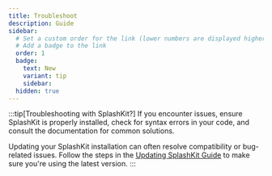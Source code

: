```yaml
---
title: Troubleshoot
description: Guide
sidebar:
  # Set a custom order for the link (lower numbers are displayed higher up)
  # Add a badge to the link
  order: 1
  badge:
    text: New
    variant: tip
    sidebar:
  hidden: true
---
```



:::tip[Troubleshooting with SplashKit?]
If you encounter issues, ensure SplashKit is properly installed, check for syntax errors in your code, and consult the documentation for common solutions.

Updating your SplashKit installation can often resolve compatibility or bug-related issues. Follow the steps in the [Updating SplashKit Guide](/installation/#updating-splashkit) to make sure you're using the latest version.
:::

<CardGrid>
  <LinkCard
    title="Windows (MSYS2)"
    description="FAQs on Windows (MSYS2) Troubleshooting"
    href="/troubleshoot/windows-msys2/"
  />
  <LinkCard
    title="Windows (WSL)"
    description="FAQS on Windows (WSL) Troubleshooting"
    href="/troubleshoot/windows-wsl"
  />
  <LinkCard
    title="MacOS"
    description="FAQs on MacOS Troubleshooting"  
    href="/troubleshoot/macos/"
  />
  <LinkCard
    title="Linux"
    description="FAQS on Linux Troubleshooting"
    href="/troubleshoot/linux/"
  />
</CardGrid>

